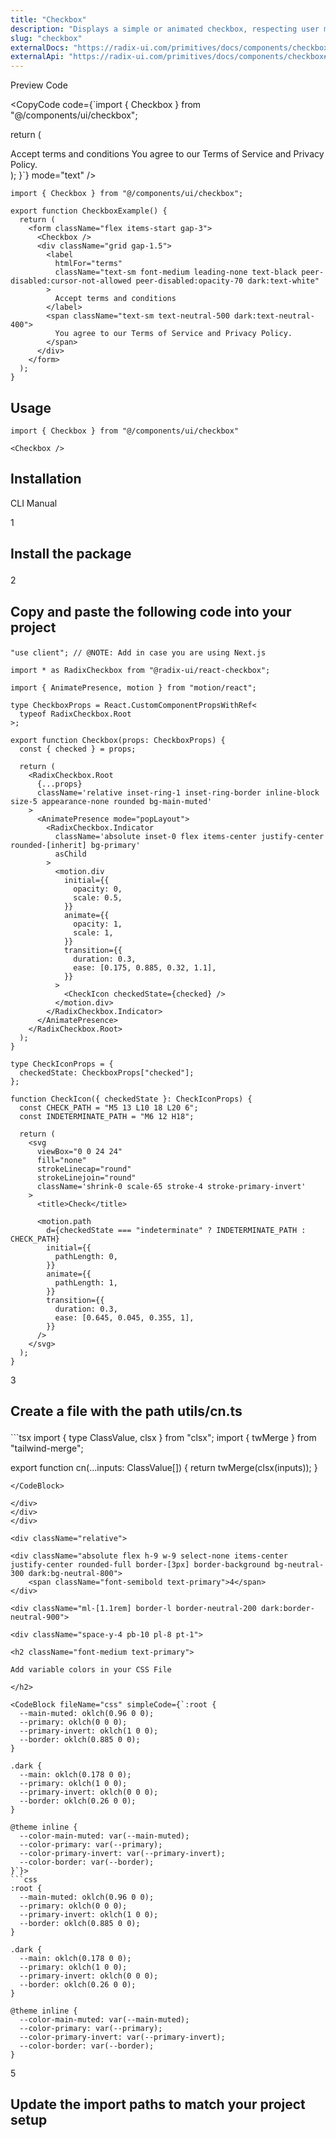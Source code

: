 ```yaml
---
title: "Checkbox"
description: "Displays a simple or animated checkbox, respecting user motion preferences."
slug: "checkbox"
externalDocs: "https://radix-ui.com/primitives/docs/components/checkbox"
externalApi: "https://radix-ui.com/primitives/docs/components/checkbox#api-reference"
---
```


<Tabs defaultValue="preview">

<div className="flex items-center justify-between border-b dark:border-neutral-800/60 border-neutral-300/50 pr-3">

<TabsList>
	<TabsTrigger value="preview">Preview</TabsTrigger>
	<TabsTrigger value="code">Code</TabsTrigger>
</TabsList>

<CopyCode 
	code={`import { Checkbox } from "@/components/ui/checkbox";

  return (
    <form className="flex items-start gap-3">
      <Checkbox />
      <div className="grid gap-1.5">
        <label
          htmlFor="terms"
          className="text-sm font-medium leading-none text-black peer-disabled:cursor-not-allowed peer-disabled:opacity-70 dark:text-white"
        >
          Accept terms and conditions
        </label>
        <span className="text-sm text-neutral-500 dark:text-neutral-400">
          You agree to our Terms of Service and Privacy Policy.
        </span>
      </div>
    </form>
  );
}`}
	mode="text"
/>

</div>

<TabsContent value="preview">

<ComponentView className="h-[350px] flex items-center justify-center">

<CheckboxExample />

</ComponentView>

</TabsContent>

<TabsContent value="code">

<CodeBlock className="h-[350px]" contentClassName="h-full">

```tsx
import { Checkbox } from "@/components/ui/checkbox";

export function CheckboxExample() {
  return (
    <form className="flex items-start gap-3">
      <Checkbox />
      <div className="grid gap-1.5">
        <label
          htmlFor="terms"
          className="text-sm font-medium leading-none text-black peer-disabled:cursor-not-allowed peer-disabled:opacity-70 dark:text-white"
        >
          Accept terms and conditions
        </label>
        <span className="text-sm text-neutral-500 dark:text-neutral-400">
          You agree to our Terms of Service and Privacy Policy.
        </span>
      </div>
    </form>
  );
}
```

</CodeBlock>

</TabsContent>

</Tabs>

<div className="space-y-2 pt-4">

<div className="pb-3 border-b dark:border-neutral-800/60 border-neutral-300/50">

## Usage

</div>

<CodeBlock className="mt-6" contentClassName="h-fit">

```tsx
import { Checkbox } from "@/components/ui/checkbox"
```
</CodeBlock>

<CodeBlock className="mt-4" contentClassName="h-fit">

```tsx
<Checkbox />
```
</CodeBlock>

</div>

<div className="space-y-2 pt-4">

## Installation

<Tabs defaultValue="cli">

<div className="flex items-center justify-between border-b dark:border-neutral-800/60 border-neutral-300/50 pr-3">

<TabsList>
	<TabsTrigger value="cli">CLI</TabsTrigger>
	<TabsTrigger value="manual">Manual</TabsTrigger>
</TabsList>

</div>

<TabsContent value="cli">

<CommandBlock 
	npmCommand="npx @luxeui/ui add checkbox" 
	pnpmCommand="pnpm dlx @luxeui/ui add checkbox" 
	yarnCommand="npx @luxeui/ui add checkbox" 
	bunCommand="bunx --bun @luxeui/ui add checkbox" 
/>

</TabsContent>

<TabsContent value="manual">

<div>

<div className="relative">

<div className="absolute flex h-9 w-9 select-none items-center justify-center rounded-full border-[3px] border-background bg-neutral-300 dark:bg-neutral-800">
	<span className="font-semibold text-primary">1</span>
</div>

<div className="ml-[1.1rem] border-l border-neutral-200 dark:border-neutral-900">
	
<div className="space-y-4 pb-10 pl-8 pt-1">

<h2 className="font-medium text-primary">

Install the package

</h2>

<CommandBlock 
	npmCommand="npm i motion @radix-ui/react-checkbox clsx tailwind-merge" 
	pnpmCommand="pnpm add motion @radix-ui/react-checkbox clsx tailwind-merge" 
	yarnCommand="yarn add motion @radix-ui/react-checkbox clsx tailwind-merge" 
	bunCommand="bun add motion @radix-ui/react-checkbox clsx tailwind-merge" 
/>

</div>
</div>
</div>

<div className="relative">

<div className="absolute flex h-9 w-9 select-none items-center justify-center rounded-full border-[3px] border-background bg-neutral-300 dark:bg-neutral-800">
	<span className="font-semibold text-primary">2</span>
</div>

<div className="ml-[1.1rem] border-l border-neutral-200 dark:border-neutral-900">
	
<div className="space-y-4 pb-10 pl-8 pt-1">

<h2 className="font-medium text-primary">

Copy and paste the following code into your project

</h2>

<CodeBlock fileName="checkbox.tsx">

```tsx
"use client"; // @NOTE: Add in case you are using Next.js

import * as RadixCheckbox from "@radix-ui/react-checkbox";

import { AnimatePresence, motion } from "motion/react";

type CheckboxProps = React.CustomComponentPropsWithRef<
  typeof RadixCheckbox.Root
>;

export function Checkbox(props: CheckboxProps) {
  const { checked } = props;

  return (
    <RadixCheckbox.Root
      {...props}
      className='relative inset-ring-1 inset-ring-border inline-block size-5 appearance-none rounded bg-main-muted'
    >
      <AnimatePresence mode="popLayout">
        <RadixCheckbox.Indicator
          className='absolute inset-0 flex items-center justify-center rounded-[inherit] bg-primary'
          asChild
        >
          <motion.div
            initial={{
              opacity: 0,
              scale: 0.5,
            }}
            animate={{
              opacity: 1,
              scale: 1,
            }}
            transition={{
              duration: 0.3,
              ease: [0.175, 0.885, 0.32, 1.1],
            }}
          >
            <CheckIcon checkedState={checked} />
          </motion.div>
        </RadixCheckbox.Indicator>
      </AnimatePresence>
    </RadixCheckbox.Root>
  );
}

type CheckIconProps = {
  checkedState: CheckboxProps["checked"];
};

function CheckIcon({ checkedState }: CheckIconProps) {
  const CHECK_PATH = "M5 13 L10 18 L20 6";
  const INDETERMINATE_PATH = "M6 12 H18";

  return (
    <svg
      viewBox="0 0 24 24"
      fill="none"
      strokeLinecap="round"
      strokeLinejoin="round"
      className='shrink-0 scale-65 stroke-4 stroke-primary-invert'
    >
      <title>Check</title>

      <motion.path
        d={checkedState === "indeterminate" ? INDETERMINATE_PATH : CHECK_PATH}
        initial={{
          pathLength: 0,
        }}
        animate={{
          pathLength: 1,
        }}
        transition={{
          duration: 0.3,
          ease: [0.645, 0.045, 0.355, 1],
        }}
      />
    </svg>
  );
}
```

</CodeBlock>

</div>
</div>
</div>

<div className="relative">

<div className="absolute flex h-9 w-9 select-none items-center justify-center rounded-full border-[3px] border-background bg-neutral-300 dark:bg-neutral-800">
	<span className="font-semibold text-primary">3</span>
</div>

<div className="ml-[1.1rem] border-l border-neutral-200 dark:border-neutral-900">
	
<div className="space-y-4 pb-10 pl-8 pt-1">

<h2 className="font-medium text-primary">

Create a file with the path <CodeHighlight>utils/cn.ts</CodeHighlight>

</h2>

<CodeBlock fileName="utils/cn.ts" customFilePath="utils/cn.ts" contentClassName="h-fit">
```tsx
import { type ClassValue, clsx } from "clsx";
import { twMerge } from "tailwind-merge";

export function cn(...inputs: ClassValue[]) {
  return twMerge(clsx(inputs));
}
```
</CodeBlock>

</div>
</div>
</div>

<div className="relative">

<div className="absolute flex h-9 w-9 select-none items-center justify-center rounded-full border-[3px] border-background bg-neutral-300 dark:bg-neutral-800">
	<span className="font-semibold text-primary">4</span>
</div>

<div className="ml-[1.1rem] border-l border-neutral-200 dark:border-neutral-900">
	
<div className="space-y-4 pb-10 pl-8 pt-1">

<h2 className="font-medium text-primary">

Add variable colors in your CSS File

</h2>

<CodeBlock fileName="css" simpleCode={`:root {
  --main-muted: oklch(0.96 0 0);
  --primary: oklch(0 0 0);
  --primary-invert: oklch(1 0 0);
  --border: oklch(0.885 0 0);
}

.dark {
  --main: oklch(0.178 0 0);
  --primary: oklch(1 0 0);
  --primary-invert: oklch(0 0 0);
  --border: oklch(0.26 0 0);
}

@theme inline {
  --color-main-muted: var(--main-muted);
  --color-primary: var(--primary);
  --color-primary-invert: var(--primary-invert);
  --color-border: var(--border);
}`}>
```css
:root {
  --main-muted: oklch(0.96 0 0);
  --primary: oklch(0 0 0);
  --primary-invert: oklch(1 0 0);
  --border: oklch(0.885 0 0);
}

.dark {
  --main: oklch(0.178 0 0);
  --primary: oklch(1 0 0);
  --primary-invert: oklch(0 0 0);
  --border: oklch(0.26 0 0);
}

@theme inline {
  --color-main-muted: var(--main-muted);
  --color-primary: var(--primary);
  --color-primary-invert: var(--primary-invert);
  --color-border: var(--border);
}
```
</CodeBlock>

</div>
</div>
</div>

<div className="relative">

<div className="absolute flex h-9 w-9 select-none items-center justify-center rounded-full border-[3px] border-background bg-neutral-300 dark:bg-neutral-800">
	
<span className="font-semibold text-primary">5</span>

</div>

<div className="ml-[1.1rem] border-l border-neutral-200 dark:border-neutral-900">

<div className="space-y-4 pl-8 pt-1">

<h2 className="font-medium text-primary">

Update the import paths to match your project setup

</h2>

</div>
</div>
</div>
</div>

</TabsContent>

</Tabs>

</div>